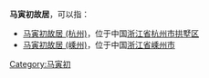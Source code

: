 '''马寅初故居'''，可以指：

* [[马寅初故居_(杭州)|马寅初故居 (杭州)]]，位于中国[[浙江省|浙江省]][[杭州市|杭州市]][[拱墅区|拱墅区]]
* [[马寅初故居_(嵊州)|马寅初故居 (嵊州)]]，位于中国[[浙江省|浙江省]][[嵊州市|嵊州市]]

{{Disambiguation|M|Cat=五字名人故居消歧义}}
[[Category:马寅初|Category:马寅初]]